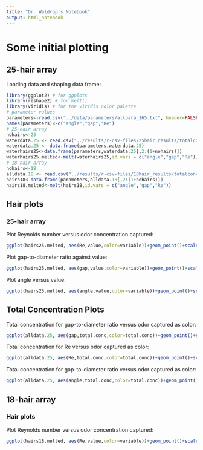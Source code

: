 ```yaml
---
title: "Dr. Waldrop's Notebook"
output: html_notebook
---
```


# Some initial plotting

## 25-hair array

Loading data and shaping data frame:
```r
library(ggplot2) # for ggplots
library(reshape2) # for melt()
library(viridis) # for the viridis color palette
# parameter values
parameters<-read.csv("../data/parameters/allpara_165.txt", header=FALSE, sep = "\t")
names(parameters)<-c("angle","gap","Re")
# 25-hair array
nohairs<-25
waterdata.25 <- read.csv("../results/r-csv-files/25hair_results/totalconc_165_2020-11-29.csv")
waterdata.25 <- data.frame(parameters,waterdata.25)
waterhairs25<-data.frame(parameters,waterdata.25[,2:(1+nohairs)])
waterhairs25.melted<-melt(waterhairs25,id.vars = c("angle","gap","Re"))
# 18-hair array
nohairs<-18
alldata.18 <- read.csv("../results/r-csv-files/18hair_results/totalconc_165_2020-11-29.csv")
hairs18<-data.frame(parameters,alldata.18[,2:(1+nohairs)])
hairs18.melted<-melt(hairs18,id.vars = c("angle","gap","Re"))
```

## Hair plots

### 25-hair array

Plot Reynolds number versus odor concentration captured:
```r
ggplot(hairs25.melted, aes(Re,value,color=variable))+geom_point()+scale_color_viridis(discrete=TRUE)
```

Plot gap-to-diameter ratio against value: 
```r
ggplot(hairs25.melted, aes(gap,value,color=variable))+geom_point()+scale_color_viridis(discrete=TRUE)
```


Plot angle versus value:
```r
ggplot(hairs25.melted, aes(angle,value,color=variable))+geom_point()+scale_color_viridis(discrete=TRUE)
```

## Total Concentration Plots

Total concentration for gap-to-diameter ratio versus odor captured as color: 
```r
ggplot(alldata.25, aes(gap,total.conc,color=total.conc))+geom_point()+scale_color_viridis()
```

Total concentration for Re versus odor captured as color: 
```r
ggplot(alldata.25, aes(Re,total.conc,color=total.conc))+geom_point()+scale_color_viridis()
```

Total concentration for gap-to-diameter ratio versus odor captured as color: 
```r
ggplot(alldata.25, aes(angle,total.conc,color=total.conc))+geom_point()+scale_color_viridis()
```


## 18-hair array


### Hair plots

Plot Reynolds number versus odor concentration captured:
```r
ggplot(hairs18.melted, aes(Re,value,color=variable))+geom_point()+scale_color_viridis(discrete=TRUE)
```
